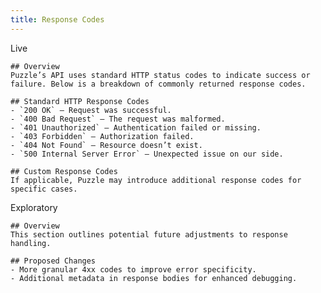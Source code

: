 ```yaml
---
title: Response Codes
---
```



<Tabs>
  <Tab title="v1.0">
    <Check>Live</Check>

    ## Overview
    Puzzle’s API uses standard HTTP status codes to indicate success or failure. Below is a breakdown of commonly returned response codes.

    ## Standard HTTP Response Codes
    - `200 OK` – Request was successful.
    - `400 Bad Request` – The request was malformed.
    - `401 Unauthorized` – Authentication failed or missing.
    - `403 Forbidden` – Authorization failed.
    - `404 Not Found` – Resource doesn’t exist.
    - `500 Internal Server Error` – Unexpected issue on our side.

    ## Custom Response Codes
    If applicable, Puzzle may introduce additional response codes for specific cases.

  </Tab>

  <Tab title="v1.1">
    <Note>Exploratory</Note>

    ## Overview
    This section outlines potential future adjustments to response handling.

    ## Proposed Changes
    - More granular 4xx codes to improve error specificity.
    - Additional metadata in response bodies for enhanced debugging.
  </Tab>
</Tabs>

